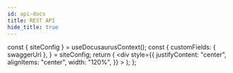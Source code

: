 ```yaml
---
id: api-docs
title: REST API
hide_title: true
---
```



  const { siteConfig } = useDocusaurusContext();
  const {
    customFields: { swaggerUrl },
  } = siteConfig;
  return (
    <div
      style={{
        justifyContent: "center",
        alignItems: "center",
        width: "120%",
      }}
    >
      <SwaggerUI url={swaggerUrl} />
    </div>
  );
};

<APIDocs />
